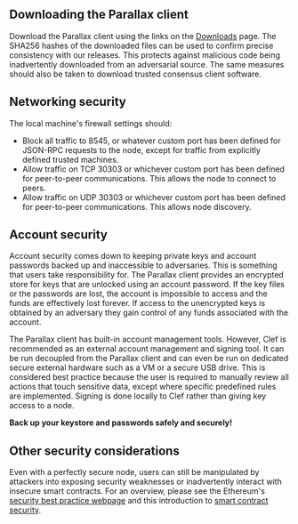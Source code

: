 ## Downloading the Parallax client

Download the Parallax client using the links on the [Downloads](https://github.com/microstack-tech/parallax/releases) page. The SHA256 hashes of the downloaded files can be used to confirm precise consistency with our releases. This protects against malicious code being inadvertently downloaded from an adversarial source. The same measures should also be taken to download trusted consensus client software.

## Networking security 

The local machine's firewall settings should:

* Block all traffic to 8545, or whatever custom port has been defined for JSON-RPC requests to the node, except for traffic from explicitly defined trusted machines.
* Allow traffic on TCP 30303 or whichever custom port has been defined for peer-to-peer communications. This allows the node to connect to peers.
* Allow traffic on UDP 30303 or whichever custom port has been defined for peer-to-peer communications. This allows node discovery.

## Account security 

Account security comes down to keeping private keys and account passwords backed up and inaccessible to adversaries. This is something that users take responsibility for. The Parallax client provides an encrypted store for keys that are unlocked using an account password. If the key files or the passwords are lost, the account is impossible to access and the funds are effectively lost forever. If access to the unencrypted keys is obtained by an adversary they gain control of any funds associated with the account.

The Parallax client has built-in account management tools. However, Clef is recommended as an external account management and signing tool. It can be run decoupled from the Parallax client and can even be run on dedicated secure external hardware such as a VM or a secure USB drive. This is considered best practice because the user is required to manually review all actions that touch sensitive data, except where specific predefined rules are implemented. Signing is done locally to Clef rather than giving key access to a node.

**Back up your keystore and passwords safely and securely!**

## Other security considerations 

Even with a perfectly secure node, users can still be manipulated by attackers into exposing security weaknesses or inadvertently interact with insecure smart contracts. For an overview, please see the Ethereum's [security best practice webpage](https://ethereum.org/en/security) and this introduction to [smart contract security](https://ethereum.org/en/developers/docs/smart-contracts/security/).
